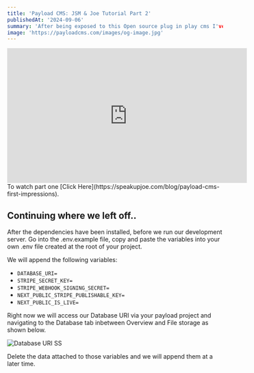```yaml
---
title: 'Payload CMS: JSM & Joe Tutorial Part 2'
publishedAt: '2024-09-06'
summary: 'After being exposed to this Open source plug in play cms I've realized that this is the only way to go for my ecommerce & blog solutions in the future. Here I will be documenting my setup process and building out a small Ecommerce store while watching the Javascript Mastery Tutorial.'
image: 'https://payloadcms.com/images/og-image.jpg'
---
```

<iframe width="560" height="315" src="https://www.youtube.com/embed/3JUsg-WsU9o?si=W8dyhVxFdQT80FfN&amp;start=755" title="YouTube video player" frameborder="0" allow="accelerometer; autoplay; clipboard-write; encrypted-media; gyroscope; picture-in-picture; web-share" referrerpolicy="strict-origin-when-cross-origin" allowfullscreen></iframe>
To watch part one [Click Here](https://speakupjoe.com/blog/payload-cms-first-impressions).

## Continuing where we left off..

After the dependencies have been installed, before we run our development server. Go into the .env.example file, copy and paste the variables into your own .env file created at the root of your project.

We will append the following variables:

- `DATABASE_URI=`
- `STRIPE_SECRET_KEY=`
- `STRIPE_WEBHOOK_SIGNING_SECRET=`
- `NEXT_PUBLIC_STRIPE_PUBLISHABLE_KEY=`
- `NEXT_PUBLIC_IS_LIVE=`

Right now we will access our Database URI via your payload project and navigating to the Database tab inbetween Overview and File storage as shown below.

![Database URI SS](https://i.imgur.com/izgmPDa.jpeg)

Delete the data attached to those variables and we will append them at a later time.

